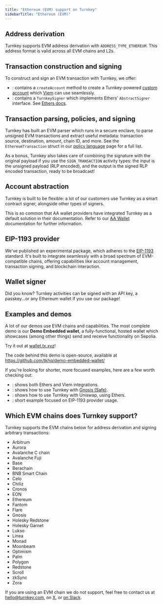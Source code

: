 ```yaml
---
title: "Ethereum (EVM) support on Turnkey"
sidebarTitle: "Ethereum (EVM)"
---
```


## Address derivation

Turnkey supports EVM address derivation with `ADDRESS_TYPE_ETHEREUM`. This address format is valid across all EVM chains and L2s.

## Transaction construction and signing

To construct and sign an EVM transaction with Turnkey, we offer:

- : contains a `createAccount` method to create a Turnkey-powered [custom account](https://viem.sh/docs/accounts/local) which [Viem](https://viem.sh/) can use seamlessly.
- : contains a `TurnkeySigner` which implements Ethers' `AbstractSigner` interface. See [Ethers docs](https://docs.ethers.org/v6/api/providers/abstract-signer/#AbstractSigner).

## Transaction parsing, policies, and signing

Turnkey has built an EVM parser which runs in a secure enclave, to parse unsigned EVM transactions and extract useful metadata: transaction source, destination, amount, chain ID, and more. See the `EthereumTransaction` struct in our [policy language](/concepts/policies/language) page for a full list.

As a bonus, Turnkey also takes care of combining the signature with the original payload if you use the `SIGN_TRANSACTION` activity types: the input is the unsigned payload (RLP encoded), and the output is the signed RLP encoded transaction, ready to be broadcast\!

## Account abstraction

Turnkey is built to be flexible: a lot of our customers use Turnkey as a smart contract signer, alongside other types of signers.

This is so common that AA wallet providers have integrated Turnkey as a default solution in their documentation. Refer to our [AA Wallet](/reference/aa-wallets) documentation for further information.

## EIP-1193 provider

We've published an experimental  package, which adheres to the [EIP-1193](https://eips.ethereum.org/EIPS/eip-1193) standard. It's built to integrate seamlessly with a broad spectrum of EVM-compatible chains, offering capabilities like account management, transaction signing, and blockchain interaction.

## Wallet signer

Did you know? Turnkey activities can be signed with an API key, a passkey...or any Ethereum wallet if you use our  package\!

## Examples and demos

A lot of our demos use EVM chains and capabilities. The most complete demo is our **Demo Embedded wallet**, a fully-functional, hosted wallet which showcases (among other things) send and receive functionality on Sepolia.

Try it out at [wallet.tx.xyz](https://wallet.tx.xyz)\!

The code behind this demo is open-source, available at https://github.com/tkhq/demo-embedded-wallet/

If you're looking for shorter, more focused examples, here are a few worth checking out:

- : shows both Ethers and Viem integrations.
- : shows how to use Turnkey with [Gnosis (Safe)](https://safe.global/).
- : shows how to use Turnkey with Uniswap, using Ethers.
- : short example focused on EIP-1193 provider usage.

## Which EVM chains does Turnkey support?

Turnkey supports the EVM chains below for address derivation and signing arbitrary transactions:

- Arbitrum
- Aurora
- Avalanche C chain
- Avalanche Fuji
- Base
- Berachain
- BNB Smart Chain
- Celo
- Chiliz
- Cronos
- EON
- Ethereum
- Fantom
- Flare
- Gnosis
- Holesky Redstone
- Holesky Garnet
- Lukso
- Linea
- Monad
- Moonbeam
- Optimism
- Palm
- Polygon
- Redstone
- Scroll
- zkSync
- Zora

If you are using an EVM chain we do not support, feel free to contact us at [hello@turnkey.com](mailto:hello@turnkey.com), on [X](https://x.com/turnkeyhq/), or [on Slack](https://join.slack.com/t/clubturnkey/shared_invite/zt-31v4yhgw6-PwBzyNsWCCBTk2xft3EoHQ).